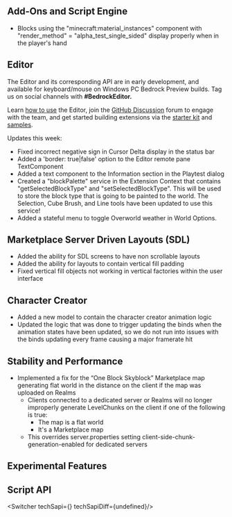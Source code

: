 



## Add-Ons and Script Engine

-   Blocks using the "minecraft:material\_instances" component with "render\_method" = "alpha\_test\_single\_sided" display properly when in the player's hand

## Editor

The Editor and its corresponding API are in early development, and available for keyboard/mouse on Windows PC Bedrock Preview builds. Tag us on social channels with **#BedrockEditor.**

Learn [how to use](https://aka.ms/LearnEditor) the Editor, join the [GitHub Discussion](https://github.com/Mojang/minecraft-editor/discussions) forum to engage with the team, and get started building extensions via the [starter kit](https://github.com/Mojang/minecraft-editor-extension-starter-kit) and [samples](https://github.com/Mojang/minecraft-editor-extension-samples).

Updates this week:

-   Fixed incorrect negative sign in Cursor Delta display in the status bar
-   Added a 'border: true|false' option to the Editor remote pane TextComponent
-   Added a text component to the Information section in the Playtest dialog
-   Created a "blockPalette" service in the Extension Context that contains "getSelectedBlockType" and "setSelectedBlockType". This will be used to store the block type that is going to be painted to the world. The Selection, Cube Brush, and Line tools have been updated to use this service!
-   Added a stateful menu to toggle Overworld weather in World Options.

## Marketplace Server Driven Layouts (SDL)

-   Added the ability for SDL screens to have non scrollable layouts
-   Added the ability for layouts to contain vertical fill padding
-   Fixed vertical fill objects not working in vertical factories within the user interface

## Character Creator

-   Added a new model to contain the character creator animation logic
-   Updated the logic that was done to trigger updating the binds when the animation states have been updated, so we do not run into issues with the binds updating every frame causing a major framerate hit

## Stability and Performance

-   Implemented a fix for the “One Block Skyblock” Marketplace map generating flat world in the distance on the client if the map was uploaded on Realms
    -   Clients connected to a dedicated server or Realms will no longer improperly generate LevelChunks on the client if one of the following is true:
        -   The map is a flat world
        -   It's a Marketplace map
    -   This overrides server.properties setting client-side-chunk-generation-enabled for dedicated servers




<h2 className="experimental_divider">Experimental Features</h2>





## **Script API**

<Switcher techSapi={<TechSapiExp/>} techSapiDiff={undefined}/>

